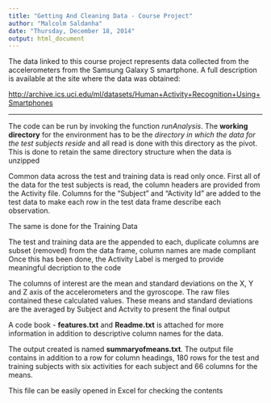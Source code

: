 ```yaml
---
title: "Getting And Cleaning Data - Course Project"
author: "Malcolm Saldanha"
date: "Thursday, December 18, 2014"
output: html_document
---
```

The data linked to this course project represents data collected from the accelerometers from the Samsung Galaxy S smartphone. A full description is available at the site where the data was obtained: 

<http://archive.ics.uci.edu/ml/datasets/Human+Activity+Recognition+Using+Smartphones> 

---
The code can be run by invoking the function *runAnalysis*.
The **working directory** for the environment has to be the *directory in which the data for the test subjects reside* and all read is done with this directory as the pivot. This is done to retain the same directory structure when the data is unzipped

Common data across the test and training data is read only once.
First all of the data for the test subjects is read, the column headers are provided from the Activity file.
Columns for the "Subject" and "Activity Id" are added to the test data to make each row in the test data frame describe each observation.

The same is done for the Training Data

The test and training data are the appended to each, duplicate columns are subset (removed) from the data frame, column names are made compliant
Once this has been done, the Activity Label is merged to provide meaningful decription to the code

The columns of interest are the mean and standard deviations on the X, Y and Z axis of the accelerometers and the gyroscope. The raw files contained these calculated values. These means and standard deviations are the averaged by Subject and Actvity to present the final output

A code book - **features.txt** and **Readme.txt**  is attached for more information in addition to descriptive column names for the data.

The output created is named **summaryofmeans.txt**. The output file contains in addition to a row for column headings, 180 rows for the test and training subjects with six activities for each subject and 66 columns for the means.


This file can be easily opened in Excel for checking the contents

